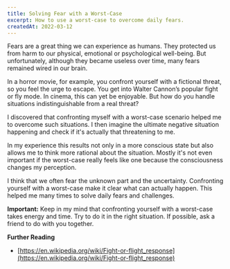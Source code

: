 ```yaml
--- 
title: Solving Fear with a Worst-Case
excerpt: How to use a worst-case to overcome daily fears.
createdAt: 2022-03-12
---
```


Fears are a great thing we can experience as humans. They protected us from harm to our physical, emotional or psychological well-being. But unfortunately, although they became useless  over time, many fears remained wired in our brain.

In a horror movie, for example, you confront yourself with a fictional threat, so you feel the urge to escape. You get into Walter Cannon’s popular fight or fly mode. In cinema, this can yet be enjoyable. But how do you handle situations indistinguishable from a real threat?

I discovered that confronting myself with a worst-case scenario helped me to overcome such situations. I then imagine the ultimate negative situation happening and check if it's actually that threatening to me.

In my experience this results not only in a more conscious state but also allows me to think more rational about the situation. Mostly it's not even important if the worst-case really feels like one because the consciousness changes my perception.

I think that we often fear the unknown part and the uncertainty. Confronting yourself with a worst-case make it clear what can actually happen. This helped me many times to solve daily fears and challenges.

**Important:** Keep in my mind that confronting yourself with a worst-case takes energy and time. Try to do it in the right situation. If possible, ask a friend to do with you together.

**Further Reading**

- [https://en.wikipedia.org/wiki/Fight-or-flight_response](https://en.wikipedia.org/wiki/Fight-or-flight_response)